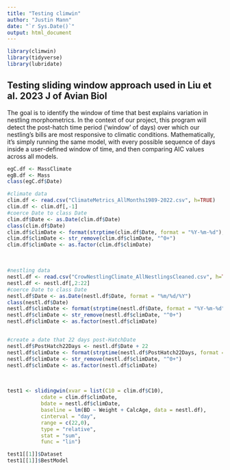 ```yaml
---
title: "Testing climwin"
author: "Justin Mann"
date: "`r Sys.Date()`"
output: html_document
---
```


```r
library(climwin)
library(tidyverse)
library(lubridate)
```

## Testing sliding window approach used in Liu et al. 2023 J of Avian Biol

The goal is to identify the window of time that best explains variation in nestling morphometrics. In the context of our project, this program will detect the post-hatch time period ('window' of days) over which our nestling's bills are most responsive to climatic conditions. Mathematically, it's simply running the same model, with every possible sequence of days inside a user-defined window of time, and then comparing AIC values across all models.

```r
egC.df <- MassClimate
egB.df <- Mass 
class(egC.df$Date)
```



```r
#climate data
clim.df <- read.csv("ClimateMetrics_AllMonths1989-2022.csv", h=TRUE)
clim.df <- clim.df[,-1]
#coerce Date to class Date
clim.df$Date <- as.Date(clim.df$Date)
class(clim.df$Date)
clim.df$climDate <- format(strptime(clim.df$Date, format = "%Y-%m-%d"), "%d/%m/%Y")
clim.df$climDate <- str_remove(clim.df$climDate, "^0+")
clim.df$climDate <- as.factor(clim.df$climDate)
```
<br>

```r
#nestling data 
nestl.df <- read.csv("CrowNestlingClimate_AllNestlingsCleaned.csv", h=TRUE)
nestl.df <- nestl.df[,2:22]
#coerce Date to class Date
nestl.df$Date <- as.Date(nestl.df$Date, format = "%m/%d/%Y")
class(nestl.df$Date)
nestl.df$climDate <- format(strptime(nestl.df$Date, format = "%Y-%m-%d"), "%d/%m/%Y")
nestl.df$climDate <- str_remove(nestl.df$climDate, "^0+")
nestl.df$climDate <- as.factor(nestl.df$climDate)


#create a date that 22 days post-HatchDate
nestl.df$PostHatch22Days <- nestl.df$Date + 22
nestl.df$climDate <- format(strptime(nestl.df$PostHatch22Days, format = "%Y-%m-%d"), "%d/%m/%Y")
nestl.df$climDate <- str_remove(nestl.df$climDate, "^0+")
nestl.df$climDate <- as.factor(nestl.df$climDate)
```
<br>

```r
test1 <- slidingwin(xvar = list(C10 = clim.df$C10),
           cdate = clim.df$climDate,
           bdate = nestl.df$climDate,
           baseline = lm(BD ~ Weight + CalcAge, data = nestl.df),
           cinterval = "day",
           range = c(22,0),
           type = "relative",
           stat = "sum",
           func = "lin")
```
```r
test1[[1]]$Dataset
test1[[1]]$BestModel
```

